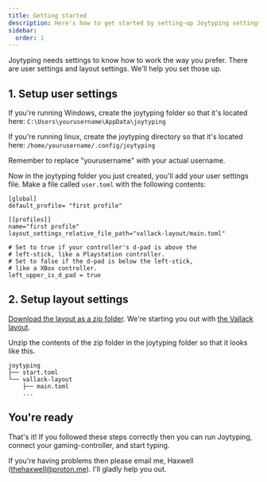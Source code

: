 ```yaml
---
title: Getting started
description: Here's how to get started by setting-up Joytyping settings
sidebar:
  order: 1
---
```



<StartDownload/>

Joytyping needs settings to know how to work the way you prefer. There are user settings and layout settings. We'll help you set those up.

## 1. Setup user settings

If you're running Windows, create the joytyping folder so that it's located here:
`C:\Users\yourusername\AppData\joytyping`

If you're running linux, create the joytyping directory so that it's located here:
`/home/yourusername/.config/joytyping`

Remember to replace "yourusername" with your actual username.

Now in the joytyping folder you just created, you'll add your user settings file.
Make a file called `user.toml` with the following contents:

```
[global]
default_profile= "first profile"

[[profiles]]
name="first profile"
layout_settings_relative_file_path="vallack-layout/main.toml"

# Set to true if your controller's d-pad is above the 
# left-stick, like a Playstation controller.
# Set to false if the d-pad is below the left-stick,
# like a XBox controller.
left_upper_is_d_pad = true
```

## 2. Setup layout settings

[Download the layout as a zip folder](https://github.com/thehaxwell/vallack-layout/archive/refs/tags/v0.0.0.zip). We're starting you out with [the Vallack layout](https://github.com/thehaxwell/vallack-layout).

Unzip the contents of the zip folder in the joytyping folder so that it looks like this.
```
joytyping
├── start.toml
└── vallack-layout
    ├── main.toml
    ...
```

## You're ready

That's it! If you followed these steps correctly then you can run Joytyping, connect your gaming-controller, and start typing.

If you're having problems then please email me, Haxwell ([thehaxwell@proton.me](thehaxwell@proton.me)). I'll gladly help you out.
